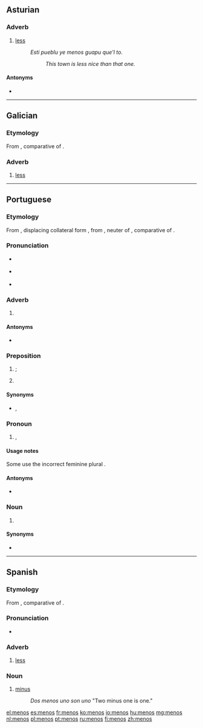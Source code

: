 ==Asturian==

===Adverb===
{{ast-adv}}

# [[less]]
#: ''Esti pueblu ye menos guapu que'l to.''
#:: ''This town is less nice than that one.''

====Antonyms====
* {{l|ast|más}}
----
==Galician==

===Etymology===
From {{etyl|la|gl}} {{term|minus|lang=la}}, comparative of {{term|parum|lang=la}}.

===Adverb===
{{gl-adv}}

# [[less]]

----

==Portuguese==

===Etymology===
From {{etyl|roa-ptg|pt}} {{term|menos|lang=roa-ptg}}, displacing collateral form {{term|mẽos|lang=roa-ptg}}, from {{etyl|la|pt}} {{term|minus|lang=la}}, neuter of {{term|minor||lesser; smaller|lang=pt}}, comparative of {{term|parvus||small|lang=pt}}.

===Pronunciation===
* {{a|PT}} {{IPA|/ˈme.nuʃ/|lang=pt}}
* {{a|Brazil}} {{IPA|/ˈme.nus/|/ˈme.nuʃ/|lang=pt}}
* {{a|South Brazil}} {{IPA|/ˈme.nos/|lang=pt}}

===Adverb===
{{pt-adv|-}}

# {{l/en|less}} {{gloss|in lower degree}}
#: {{usex|Aqui é '''menos''' frio.|t=Here is '''less''' cold.|lang=pt}}
#: {{usex|Se trabalhares '''menos''', cansará '''menos'''.|t=If you work '''less''', you will tire '''less'''.|lang=pt}}

====Antonyms====
* {{l/pt|mais}}

===Preposition===
{{head|pt|preposition}}

# {{l/en|except}}; {{l/en|but}}
#: {{usex|Li todos, '''menos''' o último.|t=I read all, '''except''' the last one.|lang=pt}}
# {{context|mathematics|lang=pt}} {{l/en|minus}} {{gloss|indicates subtraction}}
#: {{usex|Três '''menos''' dois é um.|t=Three '''minus''' two is one.|lang=pt}}

====Synonyms====
* {{sense|except}} {{l/pt|fora}}, {{l/pt|exceto}}

===Pronoun===
{{head|pt|pronoun|g=m|g2=f|plural|menos}}

# {{l/en|fewer}} {{gloss|a smaller number of}}, {{l/en|less}} {{gloss|a smaller size or significance of}}
#: {{usex|'''Menos''' pessoas correm.|t='''Fewer''' people run.|lang=pt}}
#: {{usex|Atirou com '''menos''' precisão.|t=He shot with '''less''' precision.|lang=pt}}

====Usage notes====
Some use the incorrect feminine plural ''{{l/pt|menas}}''.

====Antonyms====
* {{l/pt|mais}}

===Noun===
{{pt-noun|m|menos}}

# {{l/en|minus sign}} {{gloss|the symbol −}}

====Synonyms====
* {{l/pt|sinal de menos}}

----

==Spanish==

===Etymology===
From {{etyl|la|es}} {{term|minus|lang=la}}, comparative of {{term|parum|lang=la}}.

===Pronunciation===
* {{IPA|/ˈme.nos/|lang=es}}

===Adverb===
{{es-adv}}

# [[less]]

===Noun===
{{es-noun|m|p=menos}}

# [[minus]]
#: ''Dos menos uno son uno'' "Two minus one is one."

[[el:menos]]
[[es:menos]]
[[fr:menos]]
[[ko:menos]]
[[io:menos]]
[[hu:menos]]
[[mg:menos]]
[[nl:menos]]
[[pl:menos]]
[[pt:menos]]
[[ru:menos]]
[[fi:menos]]
[[zh:menos]]